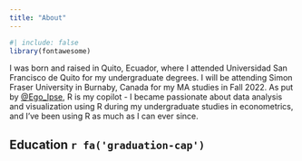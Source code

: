 ```yaml
---
title: "About"
---
```


```r
#| include: false
library(fontawesome)
```


I was born and raised in Quito, Ecuador, where I attended Universidad San Francisco de Quito for my undergraduate degrees. I will be attending Simon Fraser University in Burnaby, Canada for my MA studies in Fall 2022. As put by [@Ego_Ipse](https://twitter.com/Ego_Ipse), R is my copilot - I became passionate about data analysis and visualization using R during my undergraduate studies in econometrics, and I've been using R as much as I can ever since.

## Education `r fa('graduation-cap')`

